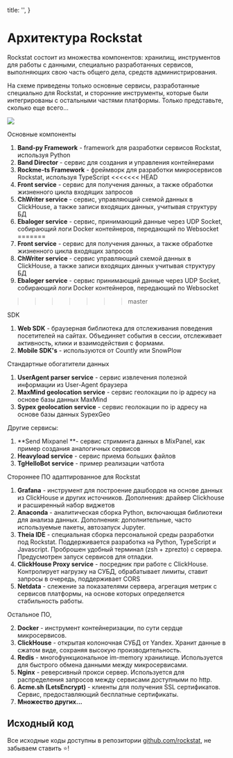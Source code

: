 
  title: '',
}


# Архитектура Rockstat

Rockstat состоит из множества компонентов: хранилищ, инструментов для работы с данными, специально разработанных сервисов, выполняющих свою часть общего дела, средств администрирования.

На схеме приведены только основные сервисы, разработанные специально для Rockstat, и сторонние инструменты, которые были интегрированы с остальными частями платформы. Только представьте, сколько еще всего...

<Expand>
  <img src="/static/images/docs/schemas/common-scheme.svg"/>
</Expand>

Основные компоненты

1. **Band-py Framework** - framework для разработки сервисов Rockstat, используя Python
2. **Band Director** - сервис для создания и управления контейнерами
3. **Rockme-ts Framework** - фреймворк для разработки микросервисов Rockstat, используя TypeScript
<<<<<<< HEAD
4. **Front service** - сервис для получения данных, а также обработки жизненного цикла входящих запросов
5. **ChWriter service** - сервис, управляющий схемой данных в ClickHouse, а также записи входящих данных, учитывая структуру БД
6. **Ebaloger service** - сервис, принимающий данные через UDP Socket, собирающий логи Docker контейнеров, передающий по Websocket
=======
4. **Front service** - сервис для получения данных, а также обработке жизненного цикла входящих запросов
5. **ChWriter service** - сервис управляющий схемой данных в ClickHouse, а также записи входящих данных учитывая структуру БД
6. **Ebaloger service** - сервис принимающий данные через UDP Socket, собирающий логи Docker контейнеров, передающий по Websocket
>>>>>>> master

SDK

1. **Web SDK**  - браузерная библиотека для отслеживания поведения посетителей на сайтах. Объединяет события в сессии, отслеживает активность, клики и взаимодействия с формами.
1. **Mobile SDK's**  - используются от Countly или SnowPlow

Стандартные обогатители данных

1. **UserAgent parser service** - сервис извлечения полезной информации из User-Agent браузера
2. **MaxMind geolocation service** - сервис геолокации по ip адресу на основе базы данных MaxMind
3. **Sypex geolocation service** - сервис геолокации по ip адресу на основе базы данных SypexGeo

Другие сервисы:

1. **Send Mixpanel **- сервис стриминга данных в MixPanel, как пример создания аналогичных сервисов
2. **Heavyload service** - сервис приема больших файлов
3. **TgHelloBot service** - пример реализации чатбота

Стороннее ПО адаптированное для Rockstat

1. **Grafana** - инструмент для построение дашбордов на основе данных из ClickHouse и других источников. Дополнения: драйвер Сlickhouse  и расширенный набор виджетов
2. **Anaconda** - аналитическая сборка Python, включающая библиотеки для анализа данных. Дополнения: дополнительные, часто используемые пакеты, автозапуск Jupyter.
3. **Theia IDE** - специальная сборка персональной среды разработки под Rockstat. Поддерживается разработка на Python, TypeScript и Javascript. Проброшен удобный терминал (zsh + zprezto) с сервера. Предусмотрен запуск сервисов для отладки.
4. **ClickHouse Proxy service** - посредник при работе с ClickHouse. Контролирует нагрузку на СУБД, обрабатывает лимиты, ставит запросы в очередь, поддерживает CORS
5. **Netdata** - слежение за показателями сервера, агрегация метрик с сервисов платформы, на основе которых определяется стабильность работы.

Остальное ПО,


2. **Docker** - инструмент контейнеризации, по сути сердце микросервисов.
4. **ClickHouse** - открытая колоночная СУБД от Yandex. Хранит данные в сжатом виде, сохраняя высокую производительность.
5. **Redis** - многофункциональное im-memory хранилище. Используется для быстрого обмена данными между микросервисами.
6. **Nginx** - реверсивный прокси сервер. Используется для распределения запросов между сервисами доступными по http.
7. **Acme.sh (LetsEncrypt)** - клиенты для получения SSL сертификатов. Сервис, предоставляющий бесплатные сертификаты.
8. **Множество других...**

## Исходный код

<Tip>
  Все исходные коды доступны в репозитории <a href="https://github.com/rockstat" target="_blank">github.com/rockstat</a>, не забываем ставить ⭐!
</Tip>

